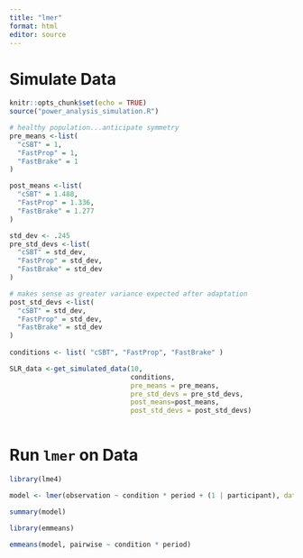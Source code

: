 ```yaml
---
title: "lmer"
format: html
editor: source
---
```


# Simulate Data

```r
knitr::opts_chunk$set(echo = TRUE)
source("power_analysis_simulation.R")
```

```r

# healthy population...anticipate symmetry
pre_means <-list(
  "cSBT" = 1,
  "FastProp" = 1,
  "FastBrake" = 1
)

post_means <-list(
  "cSBT" = 1.488, 
  "FastProp" = 1.336, 
  "FastBrake" = 1.277 
)

std_dev <- .245
pre_std_devs <-list(
  "cSBT" = std_dev,
  "FastProp" = std_dev,
  "FastBrake" = std_dev
)

# makes sense as greater variance expected after adaptation
post_std_devs <-list(
  "cSBT" = std_dev,
  "FastProp" = std_dev,
  "FastBrake" = std_dev
)
    
conditions <- list( "cSBT", "FastProp", "FastBrake" )

SLR_data <-get_simulated_data(10,
                              conditions, 
                              pre_means = pre_means,
                              pre_std_devs = pre_std_devs, 
                              post_means=post_means,
                              post_std_devs = post_std_devs)
    
```

# Run `lmer` on Data


```r
library(lme4)

model <- lmer(observation ~ condition * period + (1 | participant), data = SLR_data)

summary(model)

```

```r

library(emmeans)

emmeans(model, pairwise ~ condition * period)

```


